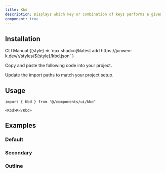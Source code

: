 ```yaml
---
title: Kbd
description: Displays which key or combination of keys performs a given action.
component: true
---
```


<ComponentPreview name="kbd-demo" />

## Installation

<Tabs defaultValue="cli">

<TabsList>
  <TabsTrigger value="cli">CLI</TabsTrigger>
  <TabsTrigger value="manual">Manual</TabsTrigger>
</TabsList>
<TabsContent value="cli">

<InstallCodeBlockCommand>
  {(style) =>
    `npx shadcn@latest add https://junwen-k.dev/r/styles/${style}/kbd.json`
  }
</InstallCodeBlockCommand>

</TabsContent>

<TabsContent value="manual">

<Steps>

<Step>Copy and paste the following code into your project.</Step>

<ComponentSource name="kbd" />

<Step>Update the import paths to match your project setup.</Step>

</Steps>

</TabsContent>

</Tabs>

## Usage

```tsx
import { Kbd } from "@/components/ui/kbd"
```

```tsx
<Kbd>K</Kbd>
```

## Examples

### Default

<ComponentPreview name="kbd-demo" />

### Secondary

<ComponentPreview name="kbd-secondary" />

### Outline

<ComponentPreview name="kbd-outline" />
